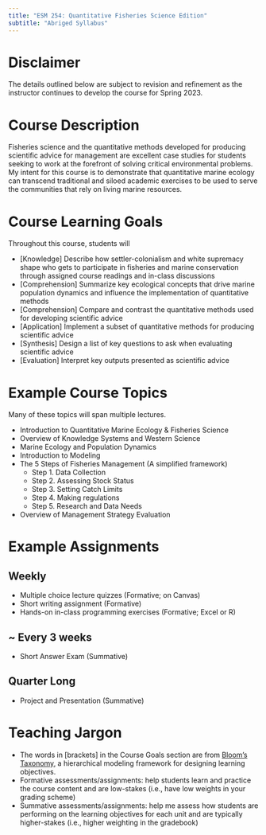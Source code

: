 ```yaml
---
title: "ESM 254: Quantitative Fisheries Science Edition"
subtitle: "Abriged Syllabus"
---
```


# Disclaimer
The details outlined below are subject to revision and refinement as the instructor continues to develop the course for Spring 2023.

# Course Description
Fisheries science and the quantitative methods developed for producing scientific advice for management are excellent case studies for students seeking to work at the forefront of solving critical environmental problems. My intent for this course is to demonstrate that quantitative marine ecology can transcend traditional and siloed academic exercises to be used to serve the communities that rely on living marine resources.

# Course Learning Goals
Throughout this course, students will

- [Knowledge] Describe how settler-colonialism and white supremacy shape who gets to participate in fisheries and marine conservation through assigned course readings and in-class discussions
- [Comprehension] Summarize key  ecological concepts that drive marine population dynamics and influence the implementation of quantitative methods
- [Comprehension] Compare and contrast the quantitative methods used for developing scientific advice
- [Application] Implement a subset of quantitative methods for producing scientific advice
- [Synthesis] Design a list of key questions to ask when evaluating scientific advice
- [Evaluation] Interpret key outputs presented as scientific advice

# Example Course Topics
Many of these topics will span multiple lectures.

- Introduction to Quantitative Marine Ecology & Fisheries Science
- Overview of Knowledge Systems and Western Science
- Marine Ecology and Population Dynamics
- Introduction to Modeling
- The 5 Steps of Fisheries Management (A simplified framework)
    - Step 1. Data Collection 
    - Step 2. Assessing Stock Status
    - Step 3. Setting Catch Limits
    - Step 4. Making regulations
    - Step 5. Research and Data Needs
- Overview of Management Strategy Evaluation

# Example Assignments
## Weekly 
- Multiple choice lecture quizzes (Formative; on Canvas)
- Short writing assignment (Formative)
- Hands-on in-class programming exercises (Formative; Excel or R)

## ~ Every 3 weeks
- Short Answer Exam (Summative)

## Quarter Long
- Project and Presentation (Summative)

# Teaching Jargon
- The words in [brackets] in the Course Goals section are from [Bloom's Taxonomy](https://en.wikipedia.org/wiki/Bloom%27s_taxonomy), a hierarchical modeling framework for designing learning objectives.
- Formative assessments/assignments: help students learn and practice the course content and are low-stakes (i.e., have low weights in your grading scheme)
- Summative assessments/assignments: help me assess how students are performing on the learning objectives for each unit and are typically higher-stakes (i.e., higher weighting in the gradebook)

